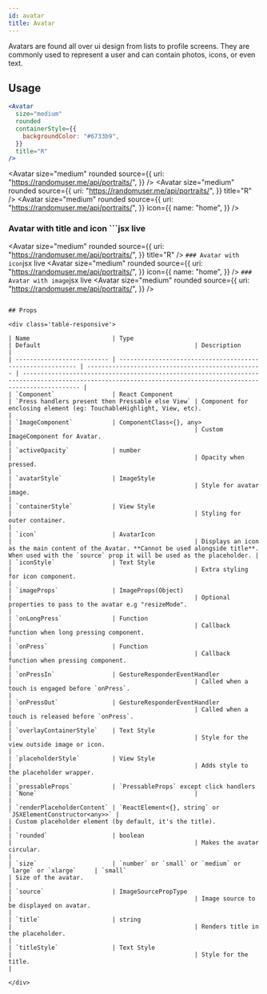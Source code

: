 ```yaml
---
id: avatar
title: Avatar
---
```



Avatars are found all over ui design from lists to profile screens.
They are commonly used to represent a user and can contain photos, icons, or even text.

## Usage

<Usage />

```jsx live
<Avatar
  size="medium"
  rounded
  containerStyle={{
    backgroundColor: "#6733b9",
  }}
  title="R"
/>
```

<Avatar
  size="medium"
  rounded
  source={{
    uri: "https://randomuser.me/api/portraits/",
  }}
/>
<Avatar
  size="medium"
  rounded
  source={{
    uri: "https://randomuser.me/api/portraits/",
  }}
  title="R"
/>
<Avatar
  size="medium"
  rounded
  source={{
    uri: "https://randomuser.me/api/portraits/",
  }}
  icon={{
    name: "home",
  }}
/>
### Avatar with title and icon ```jsx live
<Avatar
  size="medium"
  rounded
  source={{
    uri: "https://randomuser.me/api/portraits/",
  }}
  title="R"
/>
``` ### Avatar with icon ```jsx live
<Avatar
  size="medium"
  rounded
  source={{
    uri: "https://randomuser.me/api/portraits/",
  }}
  icon={{
    name: "home",
  }}
/>
``` ### Avatar with image ```jsx live
<Avatar
  size="medium"
  rounded
  source={{
    uri: "https://randomuser.me/api/portraits/",
  }}
/>
```

## Props

<div class='table-responsive'>

| Name                       | Type                                                       | Default                                           | Description                                                                                                                                                  |
| -------------------------- | ---------------------------------------------------------- | ------------------------------------------------- | ------------------------------------------------------------------------------------------------------------------------------------------------------------ |
| `Component`                | React Component                                            | `Press handlers present then Pressable else View` | Component for enclosing element (eg: TouchableHighlight, View, etc).                                                                                         |
| `ImageComponent`           | ComponentClass<{}, any>                                    |                                                   | Custom ImageComponent for Avatar.                                                                                                                            |
| `activeOpacity`            | number                                                     |                                                   | Opacity when pressed.                                                                                                                                        |
| `avatarStyle`              | ImageStyle                                                 |                                                   | Style for avatar image.                                                                                                                                      |
| `containerStyle`           | View Style                                                 |                                                   | Styling for outer container.                                                                                                                                 |
| `icon`                     | AvatarIcon                                                 |                                                   | Displays an icon as the main content of the Avatar. **Cannot be used alongside title**. When used with the `source` prop it will be used as the placeholder. |
| `iconStyle`                | Text Style                                                 |                                                   | Extra styling for icon component.                                                                                                                            |
| `imageProps`               | ImageProps(Object)                                         |                                                   | Optional properties to pass to the avatar e.g "resizeMode".                                                                                                  |
| `onLongPress`              | Function                                                   |                                                   | Callback function when long pressing component.                                                                                                              |
| `onPress`                  | Function                                                   |                                                   | Callback function when pressing component.                                                                                                                   |
| `onPressIn`                | GestureResponderEventHandler                               |                                                   | Called when a touch is engaged before `onPress`.                                                                                                             |
| `onPressOut`               | GestureResponderEventHandler                               |                                                   | Called when a touch is released before `onPress`.                                                                                                            |
| `overlayContainerStyle`    | Text Style                                                 |                                                   | Style for the view outside image or icon.                                                                                                                    |
| `placeholderStyle`         | View Style                                                 |                                                   | Adds style to the placeholder wrapper.                                                                                                                       |
| `pressableProps`           | `PressableProps` except click handlers                     | `None`                                            |                                                                                                                                                              |
| `renderPlaceholderContent` | `ReactElement<{}, string` or `JSXElementConstructor<any>>` |                                                   | Custom placeholder element (by default, it's the title).                                                                                                     |
| `rounded`                  | boolean                                                    |                                                   | Makes the avatar circular.                                                                                                                                   |
| `size`                     | `number` or `small` or `medium` or `large` or `xlarge`     | `small`                                           | Size of the avatar.                                                                                                                                          |
| `source`                   | ImageSourcePropType                                        |                                                   | Image source to be displayed on avatar.                                                                                                                      |
| `title`                    | string                                                     |                                                   | Renders title in the placeholder.                                                                                                                            |
| `titleStyle`               | Text Style                                                 |                                                   | Style for the title.                                                                                                                                         |

</div>
